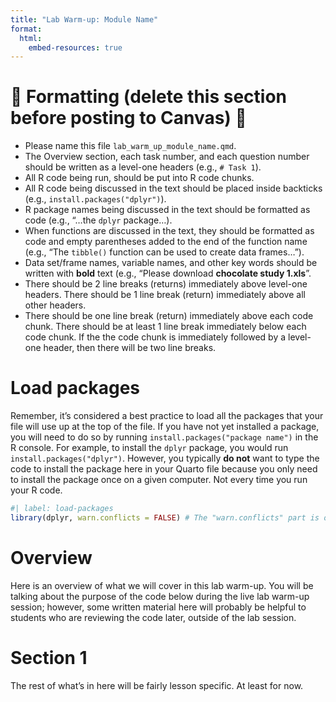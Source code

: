 ```yaml
---
title: "Lab Warm-up: Module Name"
format:
  html:
    embed-resources: true
---
```


# 🛑 Formatting (delete this section before posting to Canvas) 🛑

* Please name this file `lab_warm_up_module_name.qmd`.
* The Overview section, each task number, and each question number should be written as a level-one headers (e.g., `# Task 1`).
* All R code being run, should be put into R code chunks.
* All R code being discussed in the text should be placed inside backticks (e.g., `install.packages("dplyr")`).
* R package names being discussed in the text should be formatted as code (e.g., "...the `dplyr` package...). 
* When functions are discussed in the text, they should be formatted as code and empty parentheses added to the end of the function name (e.g., "The `tibble()` function can be used to create data frames…").
* Data set/frame names, variable names, and other key words should be written with **bold** text (e.g., "Please download **chocolate study 1.xls**".
* There should be 2 line breaks (returns) immediately above level-one headers. There should be 1 line break (return) immediately above all other headers.
* There should be one line break (return) immediately above each code chunk. There should be at least 1 line break immediately below each code chunk. If the the code chunk is immediately followed by a level-one header, then there will be two line breaks.

# Load packages

Remember, it's considered a best practice to load all the packages that your file will use up at the top of the file. If you have not yet installed a package, you will need to do so by running `install.packages("package name")` in the R console. For example, to install the `dplyr` package, you would run `install.packages("dplyr")`. However, you typically **do not** want to type the code to install the package here in your Quarto file because you only need to install the package once on a given computer. Not every time you run your R code.

```r
#| label: load-packages
library(dplyr, warn.conflicts = FALSE) # The "warn.conflicts" part is optional
```

# Overview

Here is an overview of what we will cover in this lab warm-up. You will be talking about the purpose of the code below during the live lab warm-up session; however, some written material here will probably be helpful to students who are reviewing the code later, outside of the lab session. 

# Section 1

The rest of what's in here will be fairly lesson specific. At least for now. 
